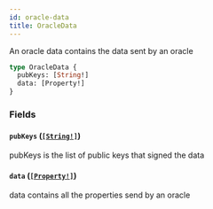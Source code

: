 ```yaml
---
id: oracle-data
title: OracleData
---
```


An oracle data contains the data sent by an oracle

```graphql
type OracleData {
  pubKeys: [String!]
  data: [Property!]
}
```

### Fields

#### `pubKeys` ([`[String!]`](/graphql/scalars/string))

pubKeys is the list of public keys that signed the data

#### `data` ([`[Property!]`](/graphql/objects/property))

data contains all the properties send by an oracle
